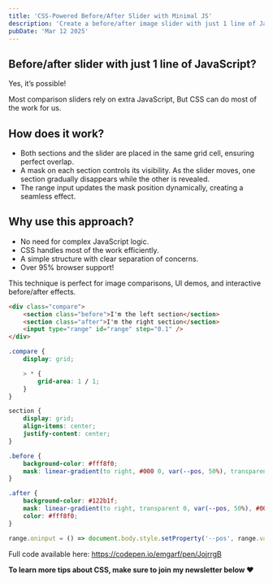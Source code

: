 ```yaml
---
title: 'CSS-Powered Before/After Slider with Minimal JS'
description: 'Create a before/after image slider with just 1 line of JavaScript! Learn how CSS masking and grid make it efficient, simple, and widely supported.'
pubDate: 'Mar 12 2025'
---
```



<Picture
	src="/short/03-2025/comparison-slider-in-css.gif"
	alt="Comparison slider made in CSS"
	width="400"
	height="600"
	style="margin: 2em auto 1em auto; display: block; border: 4px solid var(--border)"
/>

## Before/after slider with just 1 line of JavaScript?

Yes, it’s possible!

Most comparison sliders rely on extra JavaScript,
But CSS can do most of the work for us.

## How does it work?

- Both sections and the slider are placed in the same grid cell, ensuring perfect overlap.
- A mask on each section controls its visibility. As the slider moves, one section gradually disappears while the other is revealed.
- The range input updates the mask position dynamically, creating a seamless effect.

## Why use this approach?

- No need for complex JavaScript logic.
- CSS handles most of the work efficiently.
- A simple structure with clear separation of concerns.
- Over 95% browser support!

This technique is perfect for image comparisons, UI demos, and interactive before/after effects.

```html
<div class="compare">
	<section class="before">I'm the left section</section>
	<section class="after">I'm the right section</section>
	<input type="range" id="range" step="0.1" />
</div>
```

```css
.compare {
	display: grid;

	> * {
		grid-area: 1 / 1;
	}
}

section {
	display: grid;
	align-items: center;
	justify-content: center;
}

.before {
	background-color: #fff8f0;
	mask: linear-gradient(to right, #000 0, var(--pos, 50%), transparent 0);
}

.after {
	background-color: #122b1f;
	mask: linear-gradient(to right, transparent 0, var(--pos, 50%), #000 0);
	color: #fff8f0;
}
```

```js
range.oninput = () => document.body.style.setProperty('--pos', range.value + '%');
```

Full code available here: https://codepen.io/emgarf/pen/JojrrgB

**To learn more tips about CSS, make sure to join my newsletter below ❤️**
